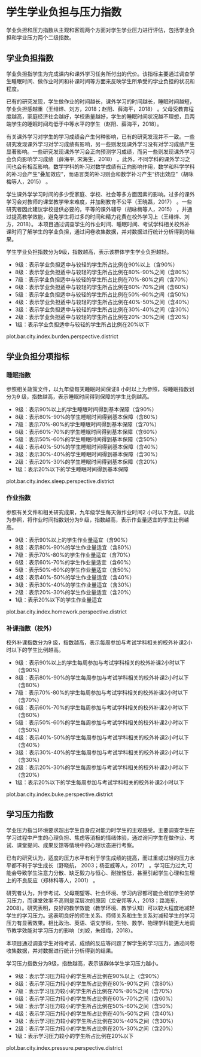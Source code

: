 <!-- chapter pressure  -->

# 学生学业负担与压力指数

学业负担和压力指数从主观和客观两个方面对学生学业压力进行评估，包括学业负担和学业压力两个二级指数。

## 学业负担指数

学业负担指学生为完成课内和课外学习任务所付出的代价。该指标主要通过调查学生睡眠时间、做作业时间和补课时间等方面来反映学生所承受的学业负担的状况和程度。

已有的研究发现，学生做作业的时间越长，课外学习的时间越长，睡眠时间越短，学业负担感越重（王绯烨、刘方，2018；赵阳、薛海平，2018）  。父母受教育程度越高，家庭经济社会越好，学校质量越好，学生的睡眠时间状况越不理想，且两端学生的睡眠时间均低于中等水平的学生（赵阳、薛海平，2018）。

有关课外学习对学生的学习成绩会产生何种影响，已有的研究发现并不一致。一些研究发现课外学习对学习成绩有影响，另一些则发现课外学习没有对学习成绩产生显著影响。一些研究发现课外学习会正向预测学习成绩，而另一些则发现课外学习会负向影响学习成绩（薛海平, 宋海生，2018） 。此外，不同学科的课外学习之间也会有相互影响。数学学科的补习对数学成绩有正向影响作用，数学和科学学科的补习会产生“叠加效应”，而语言类的补习则会和数学补习产生“挤出效应”（胡咏梅等人，2015） 。

学生课外学学习时间的多少受家庭、学校、社会等多方面因素的影响。过多的课外学习会对教师的课堂教学带来难度，并加剧教育不公平（王晓磊，2017） 。一些研究者因此建议学校提供必要的，平等的课外辅导（胡咏梅等人，2015） ，并通过提高教学效能，避免学生将过多的时间和精力花费在校外学习上（王绯烨、刘方，2018）。
 本项目通过调查学生的作业时间、睡眠时间、考试学科相关校外补课时间了解学生的学业负担，通过问卷收集数据，并对数据进行统计分析得到的结果。

学生学业负担指数分为9级，指数越高，表示该群体学生学业负担越轻。

\mylist

- 9级：表示学业负担适中与较轻\footnote{我们将以下三个条件满足两个的学生界定为学业负担适中与较轻的学生：1、睡眠时间在7小时以上；2、做作业时间在2小时以下；3、每周参加与考试学科的补课在4小时以下。
}的学生所占比例在90%以上（含90%）
- 8级：表示学业负担适中与较轻的学生所占比例在80%-90%之间（含80%）
- 7级：表示学业负担适中与较轻的学生所占比例在70%-80%之间（含70%）
- 6级：表示学业负担适中与较轻的学生所占比例在60%-70%之间（含60%）
- 5级：表示学业负担适中与较轻的学生所占比例在50%-60%之间（含50%）
- 4级：表示学业负担适中与较轻的学生所占比例在40%-50%之间（含40%）
- 3级：表示学业负担适中与较轻的学生所占比例在30%-40%之间（含30%）
- 2级：表示学业负担适中与较轻的学生所占比例在20%-30%之间（含20%）
- 1级：表示学业负担适中与较轻的学生所占比例在20%以下

\mytext

plot.bar.city.index.burden.perspective.district

## 学业负担分项指标

### 睡眠指数

参照相关政策文件，以九年级每天睡眠时间保证8 小时以上为参照，将睡眠指数划分为9 级，指数越高，表示睡眠时间得到保障的学生比例越高。

\mylist

- 9级：表示90%以上的学生睡眠时间得到基本保障（含90%）
- 8级：表示80%-90%的学生睡眠时间得到基本保障（含80%）
- 7级：表示70%-80%的学生睡眠时间得到基本保障（含70%）
- 6级：表示60%-70%的学生睡眠时间得到基本保障（含60%）
- 5级：表示50%-60%的学生睡眠时间得到基本保障（含50%）
- 4级：表示40%-50%的学生睡眠时间得到基本保障（含40%）
- 3级：表示30%-40%的学生睡眠时间得到基本保障（含30%）
- 2级：表示20%-30%的学生睡眠时间得到基本保障（含20%）
- 1级：表示20%以下的学生睡眠时间得到基本保障

\mytext

plot.bar.city.index.sleep.perspective.district




### 作业指数

参照有关文件和相关研究成果，九年级学生每天做作业时间2 小时以下为宜。以此为参照，将作业时间指数划分为9 级，指数越高，表示作业量适宜的学生比例越高。

\mylist

- 9级：表示90%以上的学生作业量适宜（含90%）
- 8级：表示80%-90%的学生作业量适宜（含80%）
- 7级：表示70%-80%的学生作业量适宜（含70%）
- 6级：表示60%-70%的学生作业量适宜（含60%）
- 5级：表示50%-60%的学生作业量适宜（含50%）
- 4级：表示40%-50%的学生作业量适宜（含40%）
- 3级：表示30%-40%的学生作业量适宜（含30%）
- 2级：表示20%-30%的学生作业量适宜（含20%）
- 1级：表示20%以下的学生作业量适宜

\mytext

plot.bar.city.index.homework.perspective.district



### 补课指数（校外）

校外补课指数分为9 级，指数越高，表示每周参加与考试学科相关的校外补课2小时以下的学生比例越高。

\mylist

- 9级：表示90%以上的学生每周参加与考试学科相关的校外补课2小时以下（含90%）
- 8级：表示80%-90%的学生每周参加与考试学科相关的校外补课2小时以下（含80%）
- 7级：表示70%-80%的学生每周参加与考试学科相关的校外补课2小时以下（含70%）
- 6级：表示60%-70%的学生每周参加与考试学科相关的校外补课2小时以下（含60%）
- 5级：表示50%-60%的学生每周参加与考试学科相关的校外补课2小时以下（含50%）
- 4级：表示40%-50%的学生每周参加与考试学科相关的校外补课2小时以下（含40%）
- 3级：表示30%-40%的学生每周参加与考试学科相关的校外补课2小时以下（含30%）
- 2级：表示20%-30%的学生每周参加与考试学科相关的校外补课2小时以下（含20%）
- 1级：表示20%以下的学生每周参加与考试学科相关的校外补课2小时以下

\mytext

plot.bar.city.index.buke.perspective.district


## 学习压力指数

学业压力指当环境要求超出学生自身应对能力时学生的主观感受。主要调查学生在学习过程中产生的心理负担、焦虑等消极的情绪体验，通过询问学生在做作业、考试、课堂提问、成果反馈等情境中的心理状态进行考察。

已有的研究认为，适度的压力水平有利于学生成绩的提高，而过重或过轻的压力水平都不利于学生成长（野晓航， 2003；杨亚威等人，2017）  。学习压力过大,可能会导致学生注意力分散、缺乏毅力与恒心、耐挫性低，甚至引起学生心理和生理上的不良反应（郑林科等人，2001） 。

研究者认为，升学考试、父母期望等、社会环境、学习内容都可能会增加学生的学习压力，而课堂效率不高则是深层次的原因（龙安邦等人，2013；路海东，2008）。研究表明，良好的教学效能（教学环境、教学认知）可以较大程度地减轻学生的学习压力。这表明良好的师生关系、师师关系和生生关系对减轻学生的学习压力有显著效果。相比政治、英语、语文学科，生物、数学、物理学科能更大地调节教学效能对学习压力的影响（刘姣，朱娅梅，2018）。

本项目通过调查学生对待考试、成绩的反应等问题了解学生的学习压力，通过问卷收集数据，并对数据进行统计分析得到的结果。


学习压力指数分为9级，指数越高，表示该群体学生学习压力越小。

\mylist

- 9级：表示学习压力较小\footnote{我们将得分超过本维度总分60\%界定为学习压力较小。}的学生所占比例在90%以上（含90%）
- 8级：表示学习压力较小的学生所占比例在80%-90%之间（含80%）
- 7级：表示学习压力较小的学生所占比例在70%-80%之间（含70%）
- 6级：表示学习压力较小的学生所占比例在60%-70%之间（含60%）
- 5级：表示学习压力较小的学生所占比例在50%-60%之间（含50%）
- 4级：表示学习压力较小的学生所占比例在40%-50%之间（含40%）
- 3级：表示学习压力较小的学生所占比例在30%-40%之间（含30%）
- 2级：表示学习压力较小的学生所占比例在20%-30%之间（含20%）
- 1级：表示学习压力较小的学生所占比例在20%以下

\mytext

plot.bar.city.index.pressure.perspective.district

<!-- end of chapter pressure  -->
